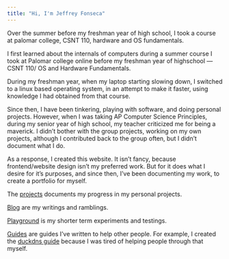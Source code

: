 ```yaml
---
title: "Hi, I'm Jeffrey Fonseca"
---
```


Over the summer before my freshman year of high school, I took a course at palomar college, CSNT 110, hardware and OS fundamentals. 

I first learned about the internals of computers during a summer course I took at Palomar college online before my freshman year of highschool — CSNT 110/ OS and Hardware Fundamentals. 

During my freshman year, when my laptop starting slowing down, I switched to a linux based operating system, in an attempt to make it faster, using knowledge I had obtained from that course. 

Since then, I have been tinkering, playing with software, and doing personal projects. However, when I was taking AP Computer Science Principles, during my senior year of high school, my teacher criticized me for being a maverick. I didn't bother with the group projects, working on my own projects, although I contributed back to the group often, but I didn't document what I do. 

As a response, I created this website. It isn't fancy, because frontend/website design isn't my preferred work. But for it does what I desire for it's purposes, and since then, I've been documenting my work, to create a portfolio for myself.

The [projects](projects/index.qmd) documents my progress in my personal projects. 

[Blog](blog/index.qmd) are my writings and ramblings.

[Playground](playground/index.qmd) is my shorter term experiments and testings.

[Guides](guides/index.qmd) are guides I've written to help other people. For example, I created the [duckdns guide](guides/duckdns/) because I was tired of helping people through that myself. 